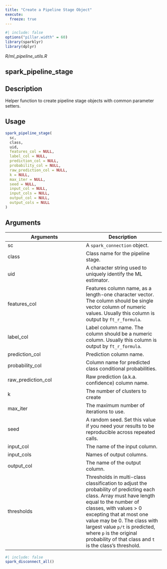 ```yaml
---
title: "Create a Pipeline Stage Object"
execute:
  freeze: true
---
```


```r
#| include: false
options("pillar.width" = 60)
library(sparklyr) 
library(dplyr)
```

*R/ml_pipeline_utils.R*

## spark_pipeline_stage

## Description
Helper function to create pipeline stage objects with common parameter setters. 


## Usage
```r
spark_pipeline_stage( 
  sc, 
  class, 
  uid, 
  features_col = NULL, 
  label_col = NULL, 
  prediction_col = NULL, 
  probability_col = NULL, 
  raw_prediction_col = NULL, 
  k = NULL, 
  max_iter = NULL, 
  seed = NULL, 
  input_col = NULL, 
  input_cols = NULL, 
  output_col = NULL, 
  output_cols = NULL 
) 
```

## Arguments
|Arguments|Description|
|---|---|
| sc | A `spark_connection` object. |
| class | Class name for the pipeline stage. |
| uid | A character string used to uniquely identify the ML estimator. |
| features_col | Features column name, as a length-one character vector. The column should be single vector column of numeric values. Usually this column is output by `ft_r_formula`. |
| label_col | Label column name. The column should be a numeric column. Usually this column is output by `ft_r_formula`. |
| prediction_col | Prediction column name. |
| probability_col | Column name for predicted class conditional probabilities. |
| raw_prediction_col | Raw prediction (a.k.a. confidence) column name. |
| k | The number of clusters to create |
| max_iter | The maximum number of iterations to use. |
| seed | A random seed. Set this value if you need your results to be reproducible across repeated calls. |
| input_col | The name of the input column. |
| input_cols | Names of output columns. |
| output_col | The name of the output column. |
| thresholds | Thresholds in multi-class classification to adjust the probability of predicting each class. Array must have length equal to the number of classes, with values > 0 excepting that at most one value may be 0. The class with largest value `p/t` is predicted, where `p` is the original probability of that class and `t` is the class's threshold. |








```r
#| include: false
spark_disconnect_all()
```
